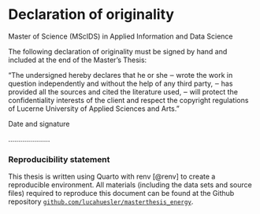 # Declaration of originality {.unnumbered}

Master of Science (MScIDS) in Applied Information and Data Science 
 
The following declaration of originality must be signed by hand and included at the end of the Master's 
Thesis:  

“The undersigned hereby declares that he or she 
‒ wrote the work in question independently and without the help of any third party, 
‒ has provided all the sources and cited the literature used, 
‒ will protect the confidentiality interests of the client and respect the copyright regulations of 
Lucerne University of Applied Sciences and Arts." 

Date and signature 



.....................

### Reproducibility statement

This thesis is written using Quarto with renv [@renv] to create a reproducible environment. All materials (including the data sets and source files) required to reproduce this document can be found at the Github repository [`github.com/lucahuesler/masterthesis_energy`](https://github.com/lucahuesler/masterthesis_energy).
